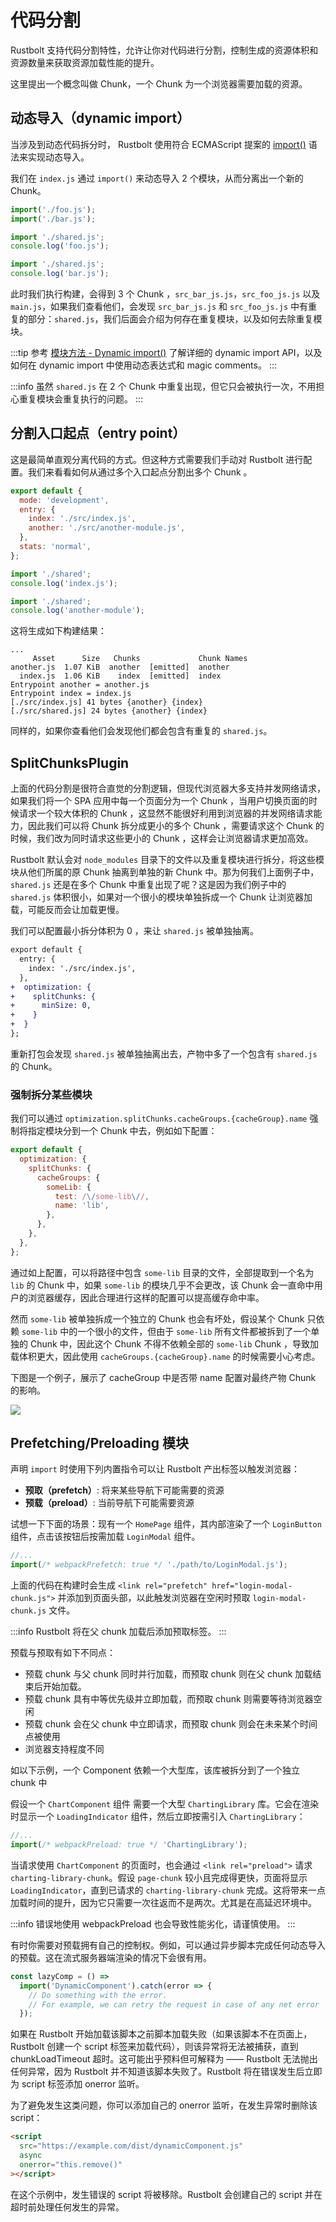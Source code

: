 
<WebpackLicense from="https://webpack.docschina.org/guides/code-splitting/" />

# 代码分割

Rustbolt 支持代码分割特性，允许让你对代码进行分割，控制生成的资源体积和资源数量来获取资源加载性能的提升。

这里提出一个概念叫做 Chunk，一个 Chunk 为一个浏览器需要加载的资源。

## 动态导入（dynamic import）

当涉及到动态代码拆分时， Rustbolt 使用符合 ECMAScript 提案的 [import()](https://developer.mozilla.org/en-US/docs/Web/JavaScript/Reference/Operators/import) 语法来实现动态导入。

我们在 `index.js` 通过 `import()` 来动态导入 2 个模块，从而分离出一个新的 Chunk。

```js title=index.js
import('./foo.js');
import('./bar.js');
```

```js title=foo.js
import './shared.js';
console.log('foo.js');
```

```js title=bar.js
import './shared.js';
console.log('bar.js');
```

此时我们执行构建，会得到 3 个 Chunk ，`src_bar_js.js`，`src_foo_js.js` 以及 `main.js`，如果我们查看他们，会发现 `src_bar_js.js` 和 `src_foo_js.js` 中有重复的部分：`shared.js`，我们后面会介绍为何存在重复模块，以及如何去除重复模块。

:::tip
参考 [模块方法 - Dynamic import()](/api/runtime-api/module-methods#dynamic-import) 了解详细的 dynamic import API，以及如何在 dynamic import 中使用动态表达式和 magic comments。
:::

:::info
虽然 `shared.js` 在 2 个 Chunk 中重复出现，但它只会被执行一次，不用担心重复模块会重复执行的问题。
:::

## 分割入口起点（entry point）

这是最简单直观分离代码的方式。但这种方式需要我们手动对 Rustbolt 进行配置。我们来看看如何从通过多个入口起点分割出多个 Chunk 。

```js title="rustbolt.config.mjs"
export default {
  mode: 'development',
  entry: {
    index: './src/index.js',
    another: './src/another-module.js',
  },
  stats: 'normal',
};
```

```js title=index.js
import './shared';
console.log('index.js');
```

```js title=another-module.js
import './shared';
console.log('another-module');
```

这将生成如下构建结果：

```
...
     Asset      Size   Chunks             Chunk Names
another.js  1.07 KiB  another  [emitted]  another
  index.js  1.06 KiB    index  [emitted]  index
Entrypoint another = another.js
Entrypoint index = index.js
[./src/index.js] 41 bytes {another} {index}
[./src/shared.js] 24 bytes {another} {index}
```

同样的，如果你查看他们会发现他们都会包含有重复的 `shared.js`。

## SplitChunksPlugin

上面的代码分割是很符合直觉的分割逻辑，但现代浏览器大多支持并发网络请求，如果我们将一个 SPA 应用中每一个页面分为一个 Chunk ，当用户切换页面的时候请求一个较大体积的 Chunk ，这显然不能很好利用到浏览器的并发网络请求能力，因此我们可以将 Chunk 拆分成更小的多个 Chunk ，需要请求这个 Chunk 的时候，我们改为同时请求这些更小的 Chunk ，这样会让浏览器请求更加高效。

Rustbolt 默认会对 `node_modules` 目录下的文件以及重复模块进行拆分，将这些模块从他们所属的原 Chunk 抽离到单独的新 Chunk 中。那为何我们上面例子中，`shared.js` 还是在多个 Chunk 中重复出现了呢？这是因为我们例子中的 `shared.js` 体积很小，如果对一个很小的模块单独拆成一个 Chunk 让浏览器加载，可能反而会让加载更慢。

我们可以配置最小拆分体积为 0 ，来让 `shared.js` 被单独抽离。

```diff title="rustbolt.config.mjs"
export default {
  entry: {
    index: './src/index.js',
  },
+  optimization: {
+    splitChunks: {
+      minSize: 0,
+    }
+  }
};
```

重新打包会发现 `shared.js` 被单独抽离出去，产物中多了一个包含有 `shared.js` 的 Chunk。

### 强制拆分某些模块

我们可以通过 `optimization.splitChunks.cacheGroups.{cacheGroup}.name` 强制将指定模块分到一个 Chunk 中去，例如如下配置：

```js title="rustbolt.config.mjs"
export default {
  optimization: {
    splitChunks: {
      cacheGroups: {
        someLib: {
          test: /\/some-lib\//,
          name: 'lib',
        },
      },
    },
  },
};
```

通过如上配置，可以将路径中包含 `some-lib` 目录的文件，全部提取到一个名为 `lib` 的 Chunk 中，如果 `some-lib` 的模块几乎不会更改，该 Chunk 会一直命中用户的浏览器缓存，因此合理进行这样的配置可以提高缓存命中率。

然而 `some-lib` 被单独拆成一个独立的 Chunk 也会有坏处，假设某个 Chunk 只依赖 `some-lib` 中的一个很小的文件，但由于 `some-lib` 所有文件都被拆到了一个单独的 Chunk 中，因此这个 Chunk 不得不依赖全部的 `some-lib` Chunk ，导致加载体积更大，因此使用 `cacheGroups.{cacheGroup}.name` 的时候需要小心考虑。

下图是一个例子，展示了 cacheGroup 中是否带 name 配置对最终产物 Chunk 的影响。

![](https://assets.rustbolt.dev/rustbolt/assets/rustbolt-splitchunks-name-explain.png)

## Prefetching/Preloading 模块

声明 `import` 时使用下列内置指令可以让 Rustbolt 产出标签以触发浏览器：

- **预取（prefetch）**: 将来某些导航下可能需要的资源
- **预载（preload）**: 当前导航下可能需要资源

试想一下下面的场景：现有一个 `HomePage` 组件，其内部渲染了一个 `LoginButton` 组件，点击该按钮后按需加载 `LoginModal` 组件。

```js title=LoginButton.js
//...
import(/* webpackPrefetch: true */ './path/to/LoginModal.js');
```

上面的代码在构建时会生成 `<link rel="prefetch" href="login-modal-chunk.js">` 并添加到页面头部，以此触发浏览器在空闲时预取 `login-modal-chunk.js` 文件。

:::info
Rustbolt 将在父 chunk 加载后添加预取标签。
:::

预载与预取有如下不同点：

- 预载 chunk 与父 chunk 同时并行加载，而预取 chunk 则在父 chunk 加载结束后开始加载。
- 预载 chunk 具有中等优先级并立即加载，而预取 chunk 则需要等待浏览器空闲
- 预载 chunk 会在父 chunk 中立即请求，而预取 chunk 则会在未来某个时间点被使用
- 浏览器支持程度不同

如以下示例，一个 Component 依赖一个大型库，该库被拆分到了一个独立 chunk 中

假设一个 `ChartComponent` 组件 需要一个大型 `ChartingLibrary` 库。它会在渲染时显示一个 `LoadingIndicator` 组件，然后立即按需引入 `ChartingLibrary`：

```js title=ChartComponent.js
//...
import(/* webpackPreload: true */ 'ChartingLibrary');
```

当请求使用 `ChartComponent` 的页面时，也会通过 `<link rel="preload">` 请求 `charting-library-chunk`。假设 `page-chunk` 较小且完成得更快，页面将显示`LoadingIndicator`，直到已请求的 `charting-library-chunk` 完成。这将带来一点加载时间的提升，因为它只需要一次往返而不是两次。尤其是在高延迟环境中。

:::info
错误地使用 webpackPreload 也会导致性能劣化，请谨慎使用。
:::

有时你需要对预载拥有自己的控制权。例如，可以通过异步脚本完成任何动态导入的预载。这在流式服务器端渲染的情况下会很有用。

```js
const lazyComp = () =>
  import('DynamicComponent').catch(error => {
    // Do something with the error.
    // For example, we can retry the request in case of any net error
  });
```

如果在 Rustbolt 开始加载该脚本之前脚本加载失败（如果该脚本不在页面上，Rustbolt 创建一个 script 标签来加载代码），则该异常将无法被捕获，直到 chunkLoadTimeout 超时。这可能出乎预料但可解释为 —— Rustbolt 无法抛出任何异常，因为 Rustbolt 并不知道该脚本失败了。Rustbolt 将在错误发生后立即为 script 标签添加 onerror 监听。

为了避免发生这类问题，你可以添加自己的 onerror 监听，在发生异常时删除该 script：

```html
<script
  src="https://example.com/dist/dynamicComponent.js"
  async
  onerror="this.remove()"
></script>
```

在这个示例中，发生错误的 script 将被移除。Rustbolt 会创建自己的 script 并在超时前处理任何发生的异常。

